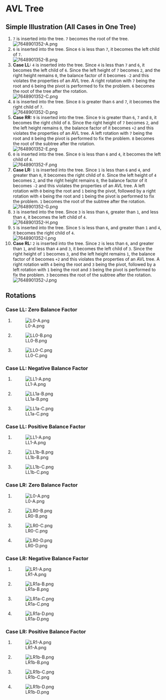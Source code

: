 = AVL Tree =

== Simple Illustration (All Cases in One Tree) ==

# <code>7</code> is inserted into the tree. <code>7</code> becomes the root of the tree. <br/> [[File:7648901352-A.png]]
# <code>6</code> is inserted into the tree. Since <code>6</code> is less than <code>7</code>, it becomes the left child of <code>7</code>. <br/> [[File:7648901352-B.png]]
# '''Case LL:''' <code>4</code> is inserted into the tree. Since <code>4</code> is less than <code>7</code> and <code>6</code>, it becomes the left child of <code>6</code>. Since the left height of <code>7</code> becomes <code>2</code>, and the right height remains <code>0</code>, the balance factor of it becomes <code>-2</code> and this violates the properties of an AVL tree. A right rotation with <code>7</code> being the root and <code>6</code> being the pivot is performed to fix the problem. <code>6</code> becomes the root of the tree after the rotation. <br/> [[File:7648901352-C.png]]
# <code>8</code> is inserted into the tree. Since <code>8</code> is greater than <code>6</code> and <code>7</code>, it becomes the right child of <code>7</code>. <br/> [[File:7648901352-D.png]]
# '''Case RR:''' <code>9</code> is inserted into the tree. Since <code>9</code> is greater than <code>6</code>, <code>7</code> and <code>8</code>, it becomes the right child of <code>8</code>. Since the right height of <code>7</code> becomes <code>2</code>, and the left height remains <code>0</code>, the balance factor of it becomes <code>+2</code> and this violates the properties of an AVL tree. A left rotation with <code>7</code> being the root and <code>8</code> being the pivot is performed to fix the problem. <code>8</code> becomes the root of the subtree after the rotation. <br/> [[File:7648901352-E.png]]
# <code>0</code> is inserted into the tree. Since <code>0</code> is less than <code>6</code> and <code>4</code>, it becomes the left child of <code>4</code>. <br/> [[File:7648901352-F.png]]
# '''Case LR:''' <code>1</code> is inserted into the tree. Since <code>1</code> is less than <code>6</code> and <code>4</code>, and greater than <code>0</code>, it becomes the right child of <code>0</code>. Since the left height of <code>4</code> becomes <code>2</code>, and the right height remains <code>0</code>, the balance factor of it becomes <code>-2</code> and this violates the properties of an AVL tree. A left rotation with <code>0</code> being the root and <code>1</code> being the pivot, followed by a right rotation with <code>4</code> being the root and <code>1</code> being the pivot is performed to fix the problem. <code>1</code> becomes the root of the subtree after the rotation. <br/> [[File:7648901352-G.png]]
# <code>3</code> is inserted into the tree. Since <code>3</code> is less than <code>6</code>, greater than <code>1</code>, and less than <code>4</code>, it becomes the left child of <code>4</code>. <br/> [[File:7648901352-H.png]]
# <code>5</code> is inserted into the tree. Since <code>5</code> is less than <code>6</code>, and greater than <code>1</code> and <code>4</code>, it becomes the right child of <code>4</code>. <br/> [[File:7648901352-I.png]]
# '''Case RL:''' <code>2</code> is inserted into the tree. Since <code>2</code> is less than <code>6</code>, and greater than <code>1</code>, and less than <code>4</code> and <code>3</code>, it becomes the left child of <code>3</code>. Since the right height of <code>1</code> becomes <code>3</code>, and the left height remains <code>1</code>, the balance factor of it becomes <code>+2</code> and this violates the properties of an AVL tree. A right rotation with <code>4</code> being the root and <code>3</code> being the pivot, followed by a left rotation with <code>1</code> being the root and <code>3</code> being the pivot is performed to fix the problem. <code>3</code> becomes the root of the subtree after the rotation. <br/> [[File:7648901352-J.png]]

== Rotations ==

=== Case LL: Zero Balance Factor ===

# [[File:L0-A.png]]
# [[File:LL0-B.png]]
# [[File:LL0-C.png]]

=== Case LL: Negative Balance Factor ===

# [[File:LL1-A.png]]
# [[File:LL1a-B.png]]
# [[File:LL1a-C.png]]

=== Case LL: Positive Balance Factor ===

# [[File:LL1-A.png]]
# [[File:LL1b-B.png]]
# [[File:LL1b-C.png]]

=== Case LR: Zero Balance Factor ===

# [[File:L0-A.png]]
# [[File:LR0-B.png]]
# [[File:LR0-C.png]]
# [[File:LR0-D.png]]

=== Case LR: Negative Balance Factor ===

# [[File:LR1-A.png]]
# [[File:LR1a-B.png]]
# [[File:LR1a-C.png]]
# [[File:LR1a-D.png]]

=== Case LR: Positive Balance Factor ===

# [[File:LR1-A.png]]
# [[File:LR1b-B.png]]
# [[File:LR1b-C.png]]
# [[File:LR1b-D.png]]

